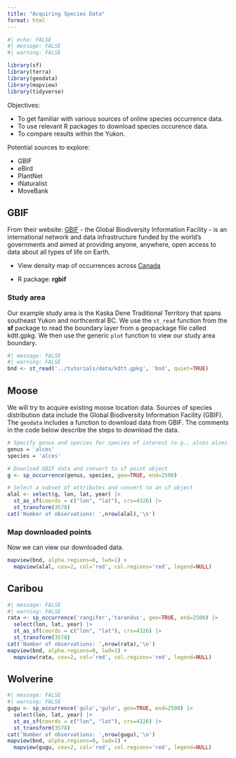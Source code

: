 ```yaml
---
title: "Acquiring Species Data"
format: html
---
```


```R
#| echo: FALSE
#| message: FALSE
#| warning: FALSE

library(sf)
library(terra)
library(geodata)
library(mapview)
library(tidyverse)
```

Objectives:

- To get familiar with various sources of online species occurrence data.
- To use relevant R packages to download species occurence data.
- To compare results within the Yukon.

Potential sources to explore:

- GBIF
- eBird
- PlantNet
- iNaturalist
- MoveBank

## GBIF

From their website: [GBIF](https://www.gbif.org/) - the Global Biodiversity Information Facility - is an international network and data infrastructure funded by the world's governments and aimed at providing anyone, anywhere, open access to data about all types of life on Earth.

- View density map of occurrences across [Canada](https://www.gbif.org/country/CA/summary)

- R package: **rgbif**

### Study area

Our example study area is the Kaska Dene Traditional Territory that spans southeast Yukon and northcentral BC. We use the `st_read` function from the **sf** package to read the boundary layer from a geopackage file called kdtt.gpkg. We then use the generic `plot` function to view our study area boundary.

```r
#| message: FALSE
#| warning: FALSE
bnd <- st_read('../tutorials/data/kdtt.gpkg', 'bnd', quiet=TRUE)
```

## Moose

We will try to acquire existing moose location data. Sources of species distribution data include the Global Biodiversity Information Facility (GBIF). The `geodata` includes a function to download data from GBIF. The comments in the code below describe the steps to download the data.

```r

# Specify genus and species for species of interest (e.g., alces alces for moose)
genus = 'alces'
species = 'alces'

# Download GBIF data and convert to sf point object
g <- sp_occurrence(genus, species, geo=TRUE, end=2500)

# Select a subset of attributes and convert to an sf object
alal <- select(g, lon, lat, year) |>
  st_as_sf(coords = c("lon", "lat"), crs=4326) |>
  st_transform(3578)
cat('Number of observations: ',nrow(alal),'\n')
```

### Map downloaded points

Now we can view our downloaded data.

```r
mapview(bnd, alpha.regions=0, lwd=1) + 
  mapview(alal, cex=2, col='red', col.regions='red', legend=NULL)
```

## Caribou

```r
#| message: FALSE
#| warning: FALSE
rata <- sp_occurrence('rangifer','tarandus', geo=TRUE, end=2500) |>
  select(lon, lat, year) |>
  st_as_sf(coords = c("lon", "lat"), crs=4326) |>
  st_transform(3578)
cat('Number of observations: ',nrow(rata),'\n')
mapview(bnd, alpha.regions=0, lwd=1) + 
  mapview(rata, cex=2, col='red', col.regions='red', legend=NULL)
```

## Wolverine

```r
#| message: FALSE
#| warning: FALSE
gugu <- sp_occurrence('gulo','gulo', geo=TRUE, end=2500) |>
  select(lon, lat, year) |>
  st_as_sf(coords = c("lon", "lat"), crs=4326) |>
  st_transform(3578)
cat('Number of observations: ',nrow(gugu),'\n')
mapview(bnd, alpha.regions=0, lwd=1) + 
  mapview(gugu, cex=2, col='red', col.regions='red', legend=NULL)
```
